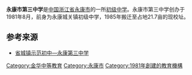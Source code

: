 {{Unreferenced|time=2020-08-07T00:25:54+00:00}}
{{Infobox_School | name =永康市第三中学
| image = 
| motto =　
| established =  1981年8月
| type = 初级中学
| principal = 裘祖学
| faculty =  
| enrollment =  
| free_label = 制度
| free_text = 初中三年全日制
| district    = 
| location = [[浙江省|浙江省]][[永康市|永康市]]南苑东路
| information = 
| website = 
}}

'''永康市第三中学'''是[[中国|中国]][[浙江省|浙江省]][[永康市|永康市]]的一所[[初级中学|初级中学]]。永康市第三中学创办于1981年8月，前身为永康城关镇初级中学，1985年搬迁至占地21.7亩的现校址。

== 参考来源 ==
*[http://www.ykedu.net/data/2006/1120/article_1126.htm 省城镇示范初中—永康第三中学] {{Wayback|url=http://www.ykedu.net/data/2006/1120/article_1126.htm |date=20130602060720 }}

[[Category:金华中等教育|Category:金华中等教育]]
[[Category:永康市|Category:永康市]]
[[Category:1981年創建的教育機構|Category:1981年創建的教育機構]]
{{juni-stub}}